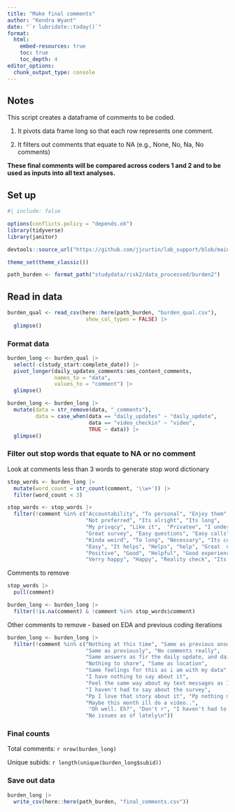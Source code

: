 ```yaml
---
title: "Make final comments" 
author: "Kendra Wyant"
date: "`r lubridate::today()`"
format: 
  html: 
    embed-resources: true
    toc: true 
    toc_depth: 4
editor_options: 
  chunk_output_type: console
---   
```


## Notes

This script creates a dataframe of comments to be coded.

1. It pivots data frame long so that each row represents one comment. 

2. It filters out comments that equate to NA (e.g., None, No, Na, No comments)


**These final comments will be compared across coders 1 and 2 and to be used as inputs into all text analyses.**


## Set up
```r
#| include: false

options(conflicts.policy = "depends.ok")
library(tidyverse) 
library(janitor)

devtools::source_url("https://github.com/jjcurtin/lab_support/blob/main/format_path.R?raw=true")

theme_set(theme_classic())

path_burden <- format_path("studydata/risk2/data_processed/burden2")
```

## Read in data

```r
burden_qual <- read_csv(here::here(path_burden, "burden_qual.csv"),
                         show_col_types = FALSE) |> 
  glimpse()
```


### Format data


```r
burden_long <- burden_qual |> 
  select(-c(study_start:complete_date)) |> 
  pivot_longer(daily_updates_comments:sms_content_comments, 
               names_to = "data",
               values_to = "comment") |> 
  glimpse()
```

```r
burden_long <- burden_long |> 
  mutate(data = str_remove(data, "_comments"),
         data = case_when(data == "daily_updates" ~ "daily_update",
                          data == "video_checkin" ~ "video",
                          TRUE ~ data)) |> 
  glimpse()
```



### Filter out stop words that equate to NA or no comment

Look at comments less than 3 words to generate stop word dictionary
```r
stop_words <- burden_long |> 
  mutate(word_count = str_count(comment, '\\w+')) |> 
  filter(word_count < 3)

stop_words <- stop_words |> 
  filter(!comment %in% c("Accountability", "To personal", "Enjoy them", 
                         "Not preferred", "Its alright", "Its long", 
                         "My privqcy", "Like it",  "Privatee", "I understand", 
                         "Great survey", "Easy questions", "Easy calls", 
                         "Kinda weird", "To long", "Necessary", "Its cool", 
                         "Easy", "It helps", "Helps", "help", "Great  update",
                         "Positive", "Good", "Helpful", "Good experience", "Feel safe", 
                         "Verry happy", "Happy", "Reality check", "Its easy", "Nothingbyo hide"))
```

Comments to remove
```r
stop_words |> 
  pull(comment)

burden_long <- burden_long |> 
  filter(!is.na(comment) & !comment %in% stop_words$comment)
```

Other comments to remove - based on EDA and previous coding iterations
```r
burden_long <- burden_long |> 
  filter(!comment %in% c("Nothing at this time", "Same as previous answer", 
                         "Same as previously", "No comments really", 
                         "Same answers as fir the daily update, and daily videos",
                         "Nothing to share", "Same as location", 
                         "Same feelings for this as i am with my data", 
                         "I have nothing to say about it", 
                         "Feel the same way about my text messages as I feel about the phone call.",
                         "I haven't had to say about the survey", 
                         "Pp I love that story about it", "Pp nothing meant to say that",
                         "Maybe this month ill do a video..", 
                          "Oh well. Eh?", "Don't r", "I haven't had to say about the survey\n\n", 
                         "No issues as of lately\n"))
```



### Final counts

Total comments: `r nrow(burden_long)`

Unique subids: `r length(unique(burden_long$subid))`



### Save out data
```r
burden_long |> 
  write_csv(here::here(path_burden, "final_comments.csv"))
```

